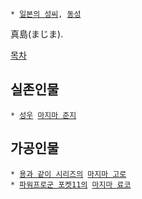  * [[일본의 성씨]], [[동성]]

真島(まじま).

[[목차]]

== 실존인물 ==
 * [[성우]] [[마지마 준지]]

== 가공인물 ==
 * [[용과 같이 시리즈]]의 [[마지마 고로]]
 * [[파워프로군 포켓11]]의 [[마지마 료코]]

